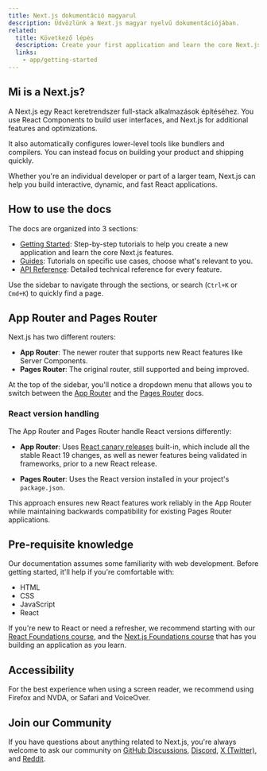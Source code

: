 ```yaml
---
title: Next.js dokumentáció magyarul
description: Üdvözlünk a Next.js magyar nyelvű dokumentációjában.
related:
  title: Következő lépés
  description: Create your first application and learn the core Next.js features!.
  links:
    - app/getting-started
---
```



## Mi is a Next.js?

A Next.js egy React keretrendszer  full-stack alkalmazások építéséhez. You use React Components to build user interfaces, and Next.js for additional features and optimizations.

It also automatically configures lower-level tools like bundlers and compilers. You can instead focus on building your product and shipping quickly.

Whether you're an individual developer or part of a larger team, Next.js can help you build interactive, dynamic, and fast React applications.

## How to use the docs

The docs are organized into 3 sections:

- [Getting Started](/docs/app/getting-started): Step-by-step tutorials to help you create a new application and learn the core Next.js features.
- [Guides](/docs/app/guides): Tutorials on specific use cases, choose what's relevant to you.
- [API Reference](/docs/app/api-reference): Detailed technical reference for every feature.

Use the sidebar to navigate through the sections, or search (`Ctrl+K` or `Cmd+K`) to quickly find a page.

## App Router and Pages Router

Next.js has two different routers:

- **App Router**: The newer router that supports new React features like Server Components.
- **Pages Router**: The original router, still supported and being improved.

At the top of the sidebar, you'll notice a dropdown menu that allows you to switch between the [App Router](/docs/app) and the [Pages Router](/docs/pages) docs.

### React version handling

The App Router and Pages Router handle React versions differently:

- **App Router**: Uses [React canary releases](https://react.dev/blog/2023/05/03/react-canaries) built-in, which include all the stable React 19 changes, as well as newer features being validated in frameworks, prior to a new React release.

- **Pages Router**: Uses the React version installed in your project's `package.json`.

This approach ensures new React features work reliably in the App Router while maintaining backwards compatibility for existing Pages Router applications.

## Pre-requisite knowledge

Our documentation assumes some familiarity with web development. Before getting started, it'll help if you're comfortable with:

- HTML
- CSS
- JavaScript
- React

If you're new to React or need a refresher, we recommend starting with our [React Foundations course](/learn/react-foundations), and the [Next.js Foundations course](/learn/dashboard-app) that has you building an application as you learn.

## Accessibility

For the best experience when using a screen reader, we recommend using Firefox and NVDA, or Safari and VoiceOver.

## Join our Community

If you have questions about anything related to Next.js, you're always welcome to ask our community on [GitHub Discussions](https://github.com/vercel/next.js/discussions), [Discord](https://discord.com/invite/bUG2bvbtHy), [X (Twitter)](https://x.com/nextjs), and [Reddit](https://www.reddit.com/r/nextjs).
